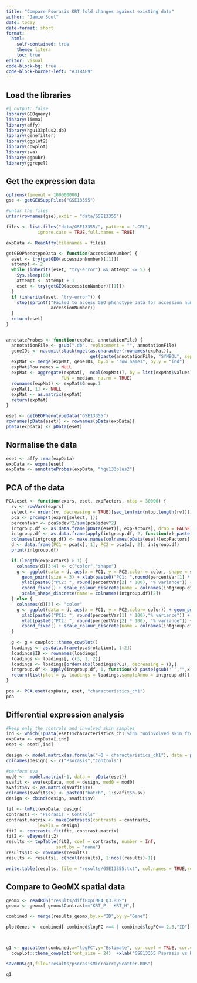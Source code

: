 ```yaml
---
title: "Compare Psorasis KRT fold changes against existing data"
author: "Jamie Soul"
date: today
date-format: short
format:
  html:
    self-contained: true
    theme: litera
    toc: true
editor: visual
code-block-bg: true
code-block-border-left: "#31BAE9"
---
```


## Load the libraries

```r
#| output: false
library(GEOquery)
library(limma)
library(affy)
library(hgu133plus2.db)
library(genefilter)
library(ggplot2)
library(cowplot)
library(sva)
library(ggpubr)
library(ggrepel)
```

## Get the expression data

```r
options(timeout = 100000000)
gse <- getGEOSuppFiles("GSE13355")

#untar the files
untar(rownames(gse),exdir = "data/GSE13355")

files <- list.files("data/GSE13355/", pattern = ".CEL", 
            ignore.case = TRUE,full.names = TRUE)

expData <- ReadAffy(filenames = files)

getGEOPhenotypeData <- function(accessionNumber) {
  eset <- try(getGEO(accessionNumber)[[1]])
  attempt <- 2
  while (inherits(eset, "try-error") && attempt <= 5) {
    Sys.sleep(60)
    attempt <- attempt + 1
    eset <- try(getGEO(accessionNumber)[[1]])
  }
  if (inherits(eset, "try-error")) {
    stop(sprintf("Failed to access GEO phenotype data for accession number %s", 
                 accessionNumber))
  }
  return(eset)
}


annotateProbes <- function(expMat, annotationFile) {
  annotationFile <- gsub(".db", replacement = "", annotationFile)
  geneIDs <- na.omit(stack(mget(as.character(rownames(expMat)), 
                                get(paste(annotationFile, "SYMBOL", sep = "")), ifnotfound = NA)))
  expMat <- merge(expMat, geneIDs, by.x = "row.names", by.y = "ind")
  expMat$Row.names = NULL
  expMat <- aggregate(expMat[, -ncol(expMat)], by = list(expMat$values), 
                     FUN = median, na.rm = TRUE)
  rownames(expMat) <- expMat$Group.1
  expMat[, 1] <- NULL
  expMat <- as.matrix(expMat)
  return(expMat)
}

eset <- getGEOPhenotypeData("GSE13355")
rownames(pData(eset)) <- rownames(pData(expData))
pData(expData) <- pData(eset)

```

## Normalise the data
```r
eset <- affy::rma(expData)
expData <- exprs(eset)
expData <- annotateProbes(expData, "hgu133plus2")

```
## PCA of the data
```r

PCA.eset <- function(exprs, eset, expFactors, ntop = 30000) {
  rv <- rowVars(exprs)
  select <- order(rv, decreasing = TRUE)[seq_len(min(ntop,length(rv)))]
  pca <- prcomp(t(exprs[select, ]))
  percentVar <- pca$sdev^2/sum(pca$sdev^2)
  intgroup.df <- as.data.frame(pData(eset)[, expFactors], drop = FALSE)
  intgroup.df <- as.data.frame(apply(intgroup.df, 2, function(x) paste("`", x, "`", sep = "")))
  colnames(intgroup.df) <- make.names(colnames(pData(eset)[expFactors]))
  d <- data.frame(PC1 = pca$x[, 1], PC2 = pca$x[, 2], intgroup.df)
  print(intgroup.df)

  if (length(expFactors) > 1) {
    colnames(d)[3:4] <- c("color","shape")
    g <- ggplot(data = d, aes(x = PC1, y = PC2,color = color, shape = shape)) + 
      geom_point(size = 3) + xlab(paste0("PC1: ",round(percentVar[1] * 100), "% variance")) + 
      ylab(paste0("PC2: ", round(percentVar[2] * 100), "% variance")) +
      coord_fixed() + scale_colour_discrete(name = colnames(intgroup.df)[1]) + 
      scale_shape_discrete(name = colnames(intgroup.df)[2])
  } else {
    colnames(d)[3] <- "color"
    g <- ggplot(data = d, aes(x = PC1, y = PC2,color= color)) + geom_point(size = 3) + 
      xlab(paste0("PC1: ", round(percentVar[1] * 100),"% variance")) + 
      ylab(paste0("PC2: ", round(percentVar[2] * 100), "% variance")) + 
      coord_fixed() + scale_colour_discrete(name = colnames(intgroup.df)[1])
  }
  
  g <- g + cowplot::theme_cowplot()
  loadings <- as.data.frame(pca$rotation[, 1:2])
  loadings$ID <- rownames(loadings)
  loadings <- loadings[, c(3, 1, 2)]
  loadings <- loadings[order(abs(loadings$PC1), decreasing = T),]
  intgroup.df <- apply(intgroup.df, 1, function(x) paste(gsub('`',"",x),collapse = "_"))
  return(list(plot = g, loadings = loadings,sampleAnno = intgroup.df))
}

pca <- PCA.eset(expData, eset, "characteristics_ch1")
pca
```

## Differential expression analysis
```r

#keep only the controls and involved skin samples
ind <- which(!pData(eset)$characteristics_ch1 %in% "uninvolved skin from cases")
expData <- expData[,ind]
eset <- eset[,ind]

design <- model.matrix(as.formula("~0 + characteristics_ch1"), data = pData(eset))
colnames(design) <- c("Psorasis","Controls")

#perform sva      
mod0 <-  model.matrix(~1, data =  pData(eset))
svafit <- sva(expData, mod = design, mod0 = mod0)
svafit$sv <- as.matrix(svafit$sv)
colnames(svafit$sv) <- paste0("batch", 1:svafit$n.sv)
design <- cbind(design, svafit$sv)

fit <- lmFit(expData, design)
contrasts <- "Psorasis - Controls"
contrast.matrix <- makeContrasts(contrasts = contrasts, 
            levels = design)
fit2 <- contrasts.fit(fit, contrast.matrix)
fit2 <- eBayes(fit2)
results <- topTable(fit2, coef = contrasts, number = Inf, 
                   sort.by = "none")
results$ID <- rownames(results)
results <- results[, c(ncol(results), 1:ncol(results)-1)]

write.table(results, file = "results/GSE13355.txt", col.names = TRUE,row.names = FALSE, sep = "\t", quote = F)
```

## Compare to GeoMX spatial data
```r
geomx <- readRDS("results/diffExpLME4_Q3.RDS")
geomx <- geomx[ geomx$Contrast=="KRT_P - KRT_H",]

combined <- merge(results,geomx,by.x="ID",by.y="Gene")

plotGenes <- combined[ combined$logFC >=4 | combined$logFC<=-2.5,"ID"]



g1 <- ggscatter(combined,x="logFC",y="Estimate", cor.coef = TRUE, cor.coeff.args = list(method = "spearman", label.sep = "\n"),cor.coef.size = 8) +
  cowplot::theme_cowplot(font_size = 24)  +xlab("GSE13355 Psorasis vs Healthy ")+ylab("KRT Psorasis vs Healthy") + geom_text_repel(data = subset(combined,ID %in% plotGenes), aes(label=ID,fontface ="bold"),size=6,color="red",max.overlaps = Inf,force = 35,min.segment.length = 0,seed = 42)

saveRDS(g1,file="results/psorasisMicroarrayScatter.RDS")

g1
```
